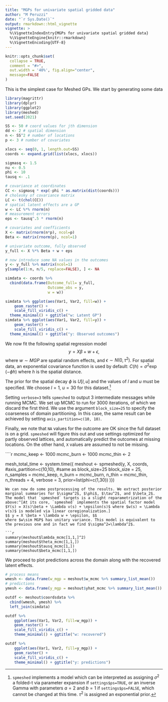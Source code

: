 ```yaml
---
title: "MGPs for univariate spatial gridded data"
author: "M Peruzzi"
date: "`r Sys.Date()`"
output: rmarkdown::html_vignette
vignette: >
  %\VignetteIndexEntry{MGPs for univariate spatial gridded data}
  %\VignetteEngine{knitr::rmarkdown}
  %\VignetteEncoding{UTF-8}
---
```


```r
knitr::opts_chunk$set(
  collapse = TRUE,
  comment = "#>",
  out.width = '40%', fig.align="center",
  message=FALSE
)
```

This is the simplest case for Meshed GPs. We start by generating some data

```r
library(magrittr)
library(dplyr)
library(ggplot2)
library(meshed)
set.seed(2021)

SS <- 50 # coord values for jth dimension 
dd <- 2 # spatial dimension
n <- SS^2 # number of locations
p <- 3 # number of covariates

xlocs <- seq(0, 1, length.out=SS)
coords <- expand.grid(list(xlocs, xlocs))

sigmasq <- 1.5
nu <- 0.5
phi <- 10
tausq <- .1

# covariance at coordinates
CC <- sigmasq * exp(-phi * as.matrix(dist(coords)))
# cholesky of covariance matrix
LC <- t(chol(CC))
# spatial latent effects are a GP
w <- LC %*% rnorm(n)
# measurement errors
eps <- tausq^.5 * rnorm(n)

# covariates and coefficients 
X <- matrix(rnorm(n*p), ncol=p)
Beta <- matrix(rnorm(p), ncol=1)

# univariate outcome, fully observed
y_full <- X %*% Beta + w + eps

# now introduce some NA values in the outcomes
y <- y_full %>% matrix(ncol=1)
y[sample(1:n, n/5, replace=FALSE), ] <- NA

simdata <- coords %>%
  cbind(data.frame(Outcome_full= y_full, 
                   Outcome_obs = y,
                   w = w)) 

simdata %>% ggplot(aes(Var1, Var2, fill=w)) +
    geom_raster() + 
    scale_fill_viridis_c() +
  theme_minimal() + ggtitle("w: Latent GP")
simdata %>% ggplot(aes(Var1, Var2, fill=y)) +
    geom_raster() + 
    scale_fill_viridis_c() + 
  theme_minimal() + ggtitle("y: Observed outcomes")
```
We now fit the following spatial regression model 
$$ y = X \beta + w + \epsilon, $$
where $w \sim MGP$ are spatial random effects, and $\epsilon \sim N(0, \tau^2)$. For spatial data, an exponential covariance function is used by default: $C(h) = \sigma^2 \exp( -\phi h )$ where $h$ is the spatial distance.

The prior for the spatial decay $\phi$ is $U[l,u]$ and the values of $l$ and $u$ must be specified. We choose $l=1$, $u=30$ for this dataset.^[`spmeshed` implements a model which can be interpreted as assigning $\sigma^2$ a folded-t via parameter expansion if `settings$ps=TRUE`, or an inverse Gamma with parameters $a=2$ and $b=1$ if `settings$ps=FALSE`, which cannot be changed at this time. $\tau^2$ is assigned an exponential prior.] 

Setting `verbose=3` tells `spmeshed` to output 3 intermediate messages while running MCMC. We set up MCMC to run for 3000 iterations, of which we discard the first third. We use the argument `block_size=25` to specify the coarseness of domain partitioning. In this case, the same result can be achieved by setting `axis_partition=c(10, 10)`. 

Finally, we note that `NA` values for the outcome are OK since the full dataset is on a grid. `spmeshed` will figure this out and use settings optimized for partly observed lattices, and automatically predict the outcomes at missing locations. On the other hand, `X` values are assumed to not be missing. 

````r
mcmc_keep <- 1000
mcmc_burn <- 1000
mcmc_thin <- 2

mesh_total_time <- system.time({
  meshout <- spmeshed(y, X, coords,
                      #axis_partition=c(10,10), #same as block_size=25
                      block_size = 25,
                      n_samples = mcmc_keep, n_burn = mcmc_burn, n_thin = mcmc_thin, 
                      n_threads = 4,
                      verbose = 3,
                      prior=list(phi=c(1,30))
  )})
```
We can now do some postprocessing of the results. We extract posterior marginal summaries for $\sigma^2$, $\phi$, $\tau^2$, and $\beta_2$. The model that `spmeshed` targets is a slight reparametrization of the above:^[At its core, `spmeshed` implements the spatial factor model $Y(s) = X(s)\beta + \Lambda v(s) + \epsilon(s)$ where $w(s) = \Lambda v(s)$ is modeled via linear coregionalization.]
$$ y = X \beta + \lambda w + \epsilon, $$
where $w\sim MGP$ has unitary variance. This model is equivalent to the previous one and in fact we find $\sigma^2=\lambda^2$. 

```r
summary(meshout$lambda_mcmc[1,1,]^2)
summary(meshout$theta_mcmc[1,1,])
summary(meshout$tausq_mcmc[1,])
summary(meshout$beta_mcmc[1,1,])
```
We proceed to plot predictions across the domain along with the recovered latent effects.
```r
# process means
wmesh <- data.frame(w_mgp = meshout$w_mcmc %>% summary_list_mean())
# predictions
ymesh <- data.frame(y_mgp = meshout$yhat_mcmc %>% summary_list_mean())

outdf <- meshout$coordsdata %>% 
  cbind(wmesh, ymesh) %>%
  left_join(simdata)

outdf %>% 
    ggplot(aes(Var1, Var2, fill=w_mgp)) +
    geom_raster() +
    scale_fill_viridis_c() +
    theme_minimal() + ggtitle("w: recovered")

outdf %>% 
    ggplot(aes(Var1, Var2, fill=y_mgp)) +
    geom_raster() +
    scale_fill_viridis_c() +
    theme_minimal() + ggtitle("y: predictions")
```